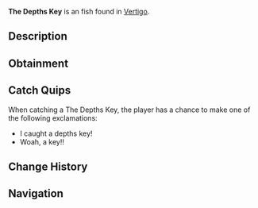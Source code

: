 {{FishInfobox
|image          = The Depths Key.png
|rarity         = Exotic
|sea            = First Sea
|location       = [[Vertigo]]
|sublocation    = 
|sources        = Fishing Rod
|radar_location = 
|prog_speed     = -10
|xp             = 350
|weather        = 
|time           = Day
|season         = 
|bait           = 
|base_weight    = 100
|base_value     = 800
|weight_range   = 50
|base_chance    = 0.01
|base_resil     = 35
}}
'''The Depths Key''' is an {{Rarity|Exotic}} fish found in [[Vertigo]].

== Description ==
{{Description|This is the Key that leads to the gates of The Depths...|Bestiary Entry}}

== Obtainment ==
{{Description|Where does this key open up?...|Bestiary Hint}}
{{Fish Availability|
Ocean/Strange Whirlpool
Vertigo/Vertigos Dip
|top_rods      = 
Leviathan's Fang Rod\63789.21\331312.72;
Great Rod of Oscar\60377.89\198552.71;
Trident Rod\57179.64\343224.25;
Astralhook Rod\56177.84\207101.18;
Ethereal Prism Rod\56033.25\207515.75;
Resourceful Rod\43685\170136.79;
Destiny Rod\45808.55\187405.54;
Free Spirit Rod\50687.7\304256;
No-Life Rod\51793.93\227383.35;
Firefly Rod\38626.15\222151.96;
Fungal Rod\32355.77\195887.68;
Antler Rod\28751.7\173014.68;
Long Rod\29644.61\169523.24;
Seraphic Rod\53022.74\213536.27;
Rod Of The Forgotten Fang\49390.57\209408.92;
Challenger's Rod\47070.49\207201.39;
Rod Of The Exalted One\44126.77\197081.27;
Rod Of The Depths\43998.56\192417.39;
Zeus Rod\42278.02\192925.56;
Verdant Shear Rod\41194.36\193810.95;
Blazebringer Rod\40186.05\184185.29;
Depthseeker Rod\37870.79\182263.53;
Avalanche Rod\34060.52\164825.53;
Volcanic Rod\32951.13\152590.15;
Steady Rod\11642.66\60139.46
|recommended   = Trident Rod
}}

== Catch Quips ==
When catching a The Depths Key, the player has a chance to make one of the following exclamations:
* I caught a depths key!
* Woah, a key!!

== Change History ==
{{Change History|{{subst:Current Version}}}}

== Navigation ==
{{Fish Navbox|Vertigo}}